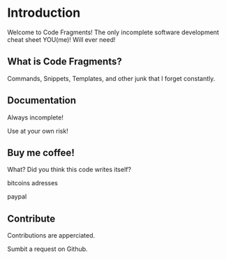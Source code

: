 # Introduction

Welcome to Code Fragments! The only incomplete software development cheat sheet YOU(me)! Will ever need! 

## What is Code Fragments?

Commands, Snippets, Templates, and other junk that I forget constantly.

## Documentation

Always incomplete! 

Use at your own risk!

## Buy me coffee!

What? Did you think this code writes itself?

bitcoins adresses

paypal

## Contribute

Contributions are apperciated.

Sumbit a request on Github. 
